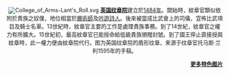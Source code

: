 <div style="text-align:center; font-size: 90%;">[[File:College_of_Arms-Lant's_Roll.svg|center]]
'''[[英国纹章院|英国纹章院]]'''建立於[[1484年|1484年]]。開始時，紋章官類似依附於貴族之奴僕，地位相當於[[魔術師|魔術師]]及[[吟遊詩人|吟遊詩人]]。後來被當成比武會上的司儀，宣佈比武項目及騎士名單。13世紀時，紋章官主要的工作是處理貴族事務。到了14世紀，紋章官之權力有所擴大。15世紀初，最高紋章官已能授命給低級貴族頒贈封號。到了國王停止直接授與紋章時，此一權力便由紋章院代行。图为英国纹章院的盾形纹章，来源于纹章官托马斯·兰利1595年的手稿。<div style="text-align:right; ">'''[[Portal:中世纪/特色图片存档|更多特色图片]]'''</div></div>